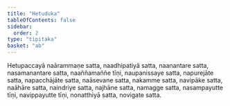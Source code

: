 ```yaml
---
title: "Hetuduka"
tableOfContents: false
sidebar:
  order: 2
type: "tipitaka"
basket: "ab"
---
```



<DynamicBreadcrumb />

<Division number="36">

<Paragraph number="2930">
Hetupaccayā naārammaṇe satta, naadhipatiyā satta, naanantare satta, nasamanantare satta, naaññamaññe tīṇi, naupanissaye satta, napurejāte satta, napacchājāte satta, naāsevane satta, nakamme satta, navipāke satta, naāhāre satta, naindriye satta, najhāne satta, namagge satta, nasampayutte tīṇi, navippayutte tīṇi, nonatthiyā satta, novigate satta.
</Paragraph>
</Division>